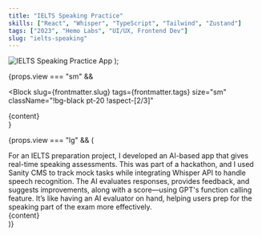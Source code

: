 ```yaml
---
title: "IELTS Speaking Practice"
skills: ["React", "Whisper", "TypeScript", "Tailwind", "Zustand"]
tags: ["2023", "Hemo Labs", "UI/UX, Frontend Dev"]
slug: "ielts-speaking"
---
```



  <img src="/assets/web-8.png" alt="IELTS Speaking Practice App" />
);

{props.view === "sm" &&

<Block
  slug={frontmatter.slug}
  tags={frontmatter.tags}
  size="sm"
  className="!bg-black pt-20 !aspect-[2/3]"
>
  <div class="w-full relative -right-20">{content}</div>
</Block>
}

{props.view === "lg" && (

<div className="relative md:rounded-3xl rounded-2xl overflow-y-auto overflow-x-hidden md:p-11 p-6 flex text-neutral-400 flex-col gap-8 bg-black ">
  <Title className="text-white">{frontmatter.title}</Title>
  <TextBlock>
    For an IELTS preparation project, I developed an AI-based app that gives
    real-time speaking assessments. This was part of a hackathon, and I used
    Sanity CMS to track mock tasks while integrating Whisper API to handle
    speech recognition. The AI evaluates responses, provides feedback, and
    suggests improvements, along with a score—using GPT's function calling
    feature. It’s like having an AI evaluator on hand, helping users prep for
    the speaking part of the exam more effectively.
  </TextBlock>
  <Skills skills={frontmatter.skills} className="mb-16" />
  <div className="md:absolute top-64 right-0 transform md:w-1/2">{content}</div>
</div>
)}
